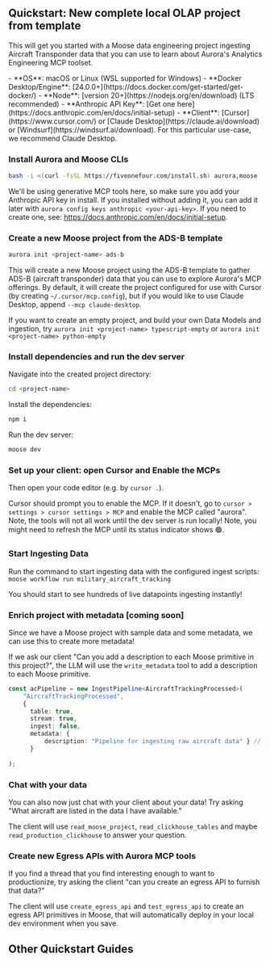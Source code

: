 
## Quickstart: New complete local OLAP project from template

This will get you started with a Moose data engineering project ingesting Aircraft Transponder data that you can use to learn about Aurora's Analytics Engineering MCP toolset.

<Callout type="info" title="Prerequisites">
- **OS**: macOS or Linux (WSL supported for Windows)
- **Docker Desktop/Engine**: [24.0.0+](https://docs.docker.com/get-started/get-docker/)
- **Node**: [version 20+](https://nodejs.org/en/download) (LTS recommended)
- **Anthropic API Key**: [Get one here](https://docs.anthropic.com/en/docs/initial-setup)
- **Client**: [Cursor](https://www.cursor.com/) or [Claude Desktop](https://claude.ai/download) or [Windsurf](https://windsurf.ai/download). For this particular use-case, we recommend Claude Desktop.
</Callout>

<Steps>

### Install Aurora and Moose CLIs

```bash filename="Terminal" copy
bash -i <(curl -fsSL https://fiveonefour.com/install.sh) aurora,moose
```

We'll be using generative MCP tools here, so make sure you add your Anthropic API key in install. If you installed without adding it, you can add it later with `aurora config keys anthropic <your-api-key>`.  If you need to create one, see: https://docs.anthropic.com/en/docs/initial-setup.


### Create a new Moose project from the ADS-B template

```bash filename="Terminal" copy
aurora init <project-name> ads-b
```

This will create a new Moose project using the ADS-B template to gather ADS-B (aircraft transponder) data that you can use to explore Aurora's MCP offerings. By default, it will create the project configured for use with Cursor (by creating `~/.cursor/mcp.config`), but if you would like to use Claude Desktop, append `--mcp claude-desktop`.

If you want to create an empty project, and build your own Data Models and ingestion, try `aurora init <project-name> typescript-empty` or `aurora init <project-name> python-empty`

### Install dependencies and run the dev server

Navigate into the created project directory: 

```bash filename="Terminal" copy
cd <project-name>
```

Install the dependencies: 

```bash filename="Terminal" copy
npm i
```

Run the dev server:

```bash filename="Terminal" copy
moose dev
```

### Set up your client: open Cursor and Enable the MCPs

Then open your code editor (e.g. by `cursor .`).

Cursor should prompt you to enable the MCP. If it doesn't, go to `cursor > settings > cursor settings > MCP` and enable the MCP called "aurora". Note, the tools will not all work until the dev server is run locally! Note, you might need to refresh the MCP until its status indicator shows 🟢.

<ZoomImg light="/cursor-mcp-settings.png" dark="/cursor-mcp-settings.png" alt="Claude search and tools, MCP running" />


### Start Ingesting Data

Run the command to start ingesting data with the configured ingest scripts: `moose workflow run military_aircraft_tracking`

You should start to see hundreds of live datapoints ingesting instantly!

### Enrich project with metadata [coming soon]

Since we have a Moose project with sample data and some metadata, we can use this to create more metadata! 

If we ask our client "Can you add a description to each Moose primitive in this project?", the LLM will use the `write_metadata` tool to add a description to each Moose primitive.

```TypeScript filename="my_project_name/index.ts"
const acPipeline = new IngestPipeline<AircraftTrackingProcessed>(
    "AircraftTrackingProcessed",
    {
      table: true,
      stream: true,
      ingest: false,
      metadata: {
          description: "Pipeline for ingesting raw aircraft data" } // new description field!
      }
    
);
```

### Chat with your data

You can also now just chat with your client about your data! Try asking "What aircraft are listed in the data I have available."

The client will use `read_moose_project`, `read_clickhouse_tables` and maybe `read_production_clickhouse` to answer your question.

### Create new Egress APIs with Aurora MCP tools

If you find a thread that you find interesting enough to want to productionize, try asking the client "can you create an egress API to furnish that data?"

The client will use `create_egress_api` and `test_egress_api` to create an egress API primitives in Moose, that will automatically deploy in your local dev environment when you save.

</Steps>

## Other Quickstart Guides
<FeatureGrid>
  <FeatureCard
    href="/aurora/quickstart/clickhouse-chat#quickstart-ad-hoc-analytics-with-clickhouse-playground-or-your-own-clickhouse-database"
    Icon={Icons.models}
    title="Chat with Clickhouse"
    description="
    Connect your LLM client to a Clickhouse database and chat with your data. 
    "
    variant="aurora"
  />
  
  <FeatureCard
    href="/aurora/quickstart/clickhouse-proj#quickstart-analytics-engineering-project-from-clickhouse-playground-or-your-own-clickhouse-database"
    Icon={Icons.ingestion}
    title="Build analytics project from Clickhouse"
    description="
    Mirror of your production Clickhouse OLAP stack locally—new data/analytics engineering created in chat with Aurora MCP.
    "
    variant="aurora"
  />

</FeatureGrid> 